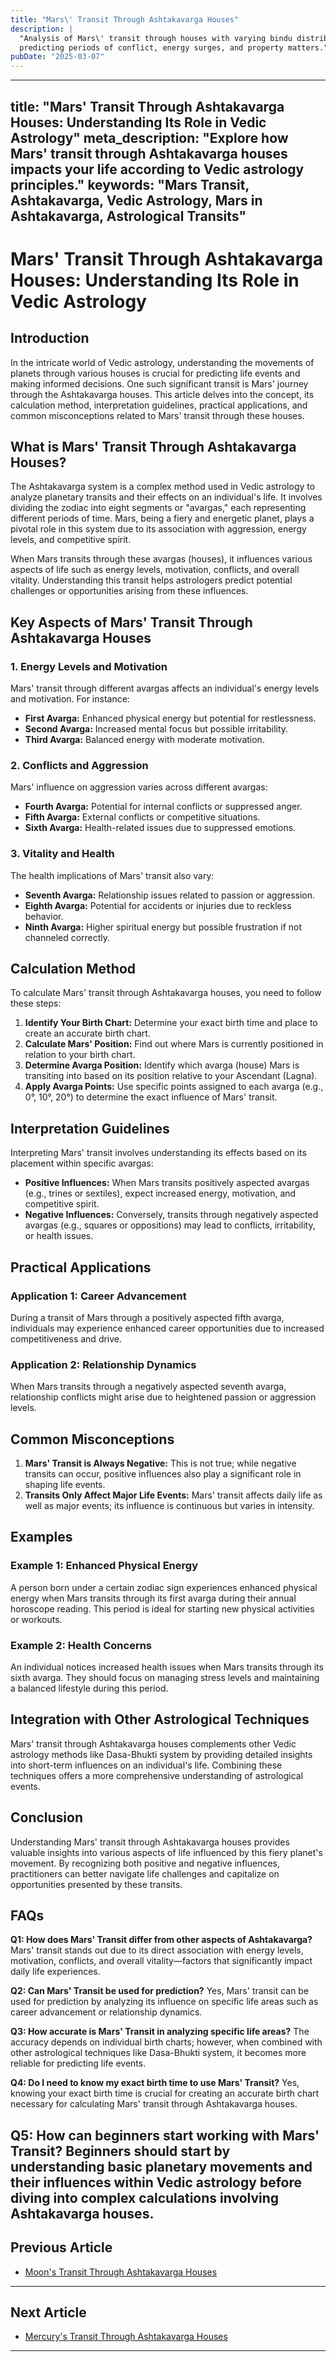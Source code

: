 ```yaml
---
title: "Mars\' Transit Through Ashtakavarga Houses"
description: |
  "Analysis of Mars\' transit through houses with varying bindu distributions,
  predicting periods of conflict, energy surges, and property matters."
pubDate: "2025-03-07"
---
```


---
title: "Mars' Transit Through Ashtakavarga Houses: Understanding Its Role in Vedic Astrology"
meta_description: "Explore how Mars' transit through Ashtakavarga houses impacts your life according to Vedic astrology principles."
keywords: "Mars Transit, Ashtakavarga, Vedic Astrology, Mars in Ashtakavarga, Astrological Transits"
---

# Mars' Transit Through Ashtakavarga Houses: Understanding Its Role in Vedic Astrology

## Introduction

In the intricate world of Vedic astrology, understanding the movements of planets through various houses is crucial for predicting life events and making informed decisions. One such significant transit is Mars' journey through the Ashtakavarga houses. This article delves into the concept, its calculation method, interpretation guidelines, practical applications, and common misconceptions related to Mars' transit through these houses.

## What is Mars' Transit Through Ashtakavarga Houses?

The Ashtakavarga system is a complex method used in Vedic astrology to analyze planetary transits and their effects on an individual's life. It involves dividing the zodiac into eight segments or "avargas," each representing different periods of time. Mars, being a fiery and energetic planet, plays a pivotal role in this system due to its association with aggression, energy levels, and competitive spirit.

When Mars transits through these avargas (houses), it influences various aspects of life such as energy levels, motivation, conflicts, and overall vitality. Understanding this transit helps astrologers predict potential challenges or opportunities arising from these influences.

## Key Aspects of Mars' Transit Through Ashtakavarga Houses

### 1. **Energy Levels and Motivation**
Mars' transit through different avargas affects an individual's energy levels and motivation. For instance:
- **First Avarga:** Enhanced physical energy but potential for restlessness.
- **Second Avarga:** Increased mental focus but possible irritability.
- **Third Avarga:** Balanced energy with moderate motivation.

### 2. **Conflicts and Aggression**
Mars' influence on aggression varies across different avargas:
- **Fourth Avarga:** Potential for internal conflicts or suppressed anger.
- **Fifth Avarga:** External conflicts or competitive situations.
- **Sixth Avarga:** Health-related issues due to suppressed emotions.

### 3. **Vitality and Health**
The health implications of Mars' transit also vary:
- **Seventh Avarga:** Relationship issues related to passion or aggression.
- **Eighth Avarga:** Potential for accidents or injuries due to reckless behavior.
- **Ninth Avarga:** Higher spiritual energy but possible frustration if not channeled correctly.

## Calculation Method

To calculate Mars' transit through Ashtakavarga houses, you need to follow these steps:

1. **Identify Your Birth Chart:** Determine your exact birth time and place to create an accurate birth chart.
2. **Calculate Mars' Position:** Find out where Mars is currently positioned in relation to your birth chart.
3. **Determine Avarga Position:** Identify which avarga (house) Mars is transiting into based on its position relative to your Ascendant (Lagna).
4. **Apply Avarga Points:** Use specific points assigned to each avarga (e.g., 0°, 10°, 20°) to determine the exact influence of Mars' transit.

## Interpretation Guidelines

Interpreting Mars' transit involves understanding its effects based on its placement within specific avargas:

- **Positive Influences:** When Mars transits positively aspected avargas (e.g., trines or sextiles), expect increased energy, motivation, and competitive spirit.
- **Negative Influences:** Conversely, transits through negatively aspected avargas (e.g., squares or oppositions) may lead to conflicts, irritability, or health issues.

## Practical Applications

### Application 1: Career Advancement
During a transit of Mars through a positively aspected fifth avarga, individuals may experience enhanced career opportunities due to increased competitiveness and drive.

### Application 2: Relationship Dynamics
When Mars transits through a negatively aspected seventh avarga, relationship conflicts might arise due to heightened passion or aggression levels.

## Common Misconceptions

1. **Mars' Transit is Always Negative:** This is not true; while negative transits can occur, positive influences also play a significant role in shaping life events.
2. **Transits Only Affect Major Life Events:** Mars' transit affects daily life as well as major events; its influence is continuous but varies in intensity.

## Examples

### Example 1: Enhanced Physical Energy
A person born under a certain zodiac sign experiences enhanced physical energy when Mars transits through its first avarga during their annual horoscope reading. This period is ideal for starting new physical activities or workouts.

### Example 2: Health Concerns
An individual notices increased health issues when Mars transits through its sixth avarga. They should focus on managing stress levels and maintaining a balanced lifestyle during this period.

## Integration with Other Astrological Techniques

Mars' transit through Ashtakavarga houses complements other Vedic astrology methods like Dasa-Bhukti system by providing detailed insights into short-term influences on an individual's life. Combining these techniques offers a more comprehensive understanding of astrological events.

## Conclusion

Understanding Mars' transit through Ashtakavarga houses provides valuable insights into various aspects of life influenced by this fiery planet's movement. By recognizing both positive and negative influences, practitioners can better navigate life challenges and capitalize on opportunities presented by these transits.

## FAQs

**Q1: How does Mars' Transit differ from other aspects of Ashtakavarga?**
Mars' transit stands out due to its direct association with energy levels, motivation, conflicts, and overall vitality—factors that significantly impact daily life experiences.

**Q2: Can Mars' Transit be used for prediction?**
Yes, Mars' transit can be used for prediction by analyzing its influence on specific life areas such as career advancement or relationship dynamics.

**Q3: How accurate is Mars' Transit in analyzing specific life areas?**
The accuracy depends on individual birth charts; however, when combined with other astrological techniques like Dasa-Bhukti system, it becomes more reliable for predicting life events.

**Q4: Do I need to know my exact birth time to use Mars' Transit?**
Yes, knowing your exact birth time is crucial for creating an accurate birth chart necessary for calculating Mars' transit through Ashtakavarga houses.

**Q5: How can beginners start working with Mars' Transit?**
Beginners should start by understanding basic planetary movements and their influences within Vedic astrology before diving into complex calculations involving Ashtakavarga houses.
---

## Previous Article
- [Moon\'s Transit Through Ashtakavarga Houses](/blogs-md/17_Ashtakavarga/170304_Moon's_Transit_Through_Ashtakavarga_Houses.mdx)

---

## Next Article
- [Mercury\'s Transit Through Ashtakavarga Houses](/blogs-md/17_Ashtakavarga/170306_Mercury's_Transit_Through_Ashtakavarga_Houses.mdx)

---
